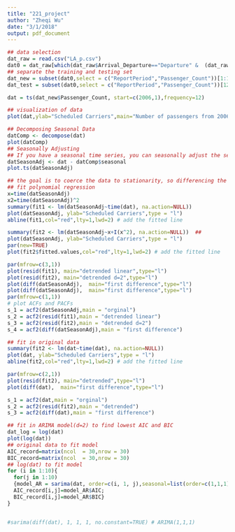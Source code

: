 ```yaml
---
title: "221_project"
author: "Zheqi Wu"
date: "3/1/2018"
output: pdf_document
---
```


```r
## data selection
dat_raw = read.csv("LA_p.csv")
dat0 = dat_raw[which(dat_raw$Arrival_Departure=="Departure" &  (dat_raw$Domestic_International=="Domestic") & dat_raw$FlightType=="Scheduled Carriers"),]
## separate the training and testing set
dat_new = subset(dat0,select = c("ReportPeriod","Passenger_Count"))[1:124,]
dat_test = subset(dat0,select = c("ReportPeriod","Passenger_Count"))[125:144,]

dat = ts(dat_new$Passenger_Count, start=c(2006,1),frequency=12)

```

```r
## visualization of data
plot(dat,ylab="Scheduled Carriers",main="Number of passengers from 2006 to 2017",type="l")
```

```r
## Decomposing Seasonal Data
datComp <- decompose(dat)
plot(datComp)
## Seasonally Adjusting
## If you have a seasonal time series, you can seasonally adjust the series by estimating the seasonal component, and subtracting it from the original time series. 
datSeasonAdj <- dat - datComp$seasonal
plot.ts(datSeasonAdj)
```

```r
## the goal is to coerce the data to stationarity, so differencing the data producing stationary.
## fit polynomial regression
x=time(datSeasonAdj)
x2=time(datSeasonAdj)^2
summary(fit1 <- lm(datSeasonAdj~time(dat), na.action=NULL))
plot(datSeasonAdj, ylab="Scheduled Carriers",type = "l") 
abline(fit1,col="red",lty=1,lwd=2) # add the fitted line

summary(fit2 <- lm(datSeasonAdj~x+I(x^2), na.action=NULL))  ## 
plot(datSeasonAdj, ylab="Scheduled Carriers",type = "l") 
par(new=TRUE)
plot(fit2$fitted.values,col="red",lty=1,lwd=2) # add the fitted line

par(mfrow=c(3,1)) 
plot(resid(fit1), main="detrended linear",type="l")
plot(resid(fit2), main="detrended d=2",type="l")
plot(diff(datSeasonAdj),  main="first difference",type="l")
plot(diff(datSeasonAdj),  main="first difference",type="l")
par(mfrow=c(1,1)) 
# plot ACFs and PACFs
s_1 = acf2(datSeasonAdj,main = "orginal")
s_2 = acf2(resid(fit1),main = "detrended linear")
s_3 = acf2(resid(fit2),main = "detrended d=2")
s_4 = acf2(diff(datSeasonAdj),main = "first difference")
```


```r
## fit in original data
summary(fit2 <- lm(dat~time(dat), na.action=NULL))
plot(dat, ylab="Scheduled Carriers",type = "l") 
abline(fit2,col="red",lty=1,lwd=2) # add the fitted line

par(mfrow=c(2,1)) 
plot(resid(fit2), main="detrended",type="l")
plot(diff(dat),  main="first difference",type="l")

s_1 = acf2(dat,main = "orginal")
s_2 = acf2(resid(fit2),main = "detrended")
s_3 = acf2(diff(dat),main = "first difference")

```


```r
## fit in ARIMA model(d=2) to find lowest AIC and BIC
dat_log = log(dat)
plot(log(dat))
## original data to fit model
AIC_record=matrix(ncol  = 30,nrow = 30)
BIC_record=matrix(ncol  = 30,nrow = 30)
## log(dat) to fit model
for (i in 1:10){
  for(j in 1:10)
  {model_AR = sarima(dat, order=c(i, 1, j),seasonal=list(order=c(1,1,1)), no.constant=TRUE) # ARIMA(0,1,1) 
  AIC_record[i,j]=model_AR$AIC;
  BIC_record[i,j]=model_AR$BIC}
}


#sarima(diff(dat), 1, 1, 1, no.constant=TRUE) # ARIMA(1,1,1)
```